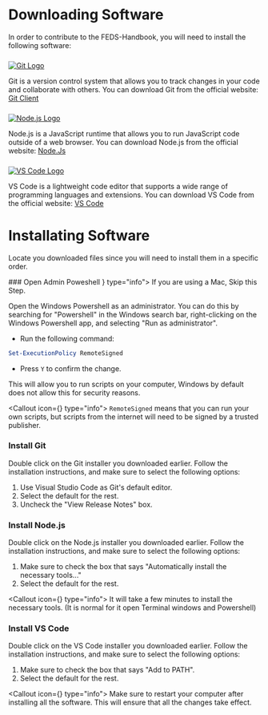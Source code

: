 

<Head>
    <title>Contribution - FEDS201</title>
    <meta property="og:title" content="Drive Base - FEDS201" key="title" />
</Head>

# Downloading Software

In order to contribute to the FEDS-Handbook, you will need to install the following software:

<Steps>

###   
<a href="https://git-scm.com/downloads">
    <img src="https://i.imgur.com/RApFJhN.png" alt="Git Logo" style={{borderRadius: '1%'}}  />
</a>

Git is a version control system that allows you to track changes in your code and collaborate with others. You can download Git from the official website: [Git Client](https://git-scm.com/)

###
<a href="https://nodejs.org/en/download/prebuilt-installer">
    <img src="https://1.imgur.com/SR9huqx.png" alt="Node.js Logo" style={{borderRadius: '1%'}}/>
</a>

Node.js is a JavaScript runtime that allows you to run JavaScript code outside of a web browser. You can download Node.js from the official website: [Node.Js](https://nodejs.org/en/download/prebuilt-installer)

###
<a href="https://code.visualstudio.com/">
    <img src="https://i.imgur.com/XgrWRAv.png" alt="VS Code Logo" style={{borderRadius: '1%'}}/>

</a>

VS Code is a lightweight code editor that supports a wide range of programming languages and extensions. You can download VS Code from the official website: [VS Code](https://code.visualstudio.com/)

</Steps>

# Installating Software

Locate you downloaded files since you will need to install them in a specific order.

<Steps>
### Open Admin Poweshell
<Callout icon={<FaBuildingShield/>} type="info">
    If you are using a Mac, Skip this Step.
</Callout>
 
Open the Windows Powershell as an administrator. You can do this by searching for "Powershell" in the Windows search bar, right-clicking on the Windows Powershell app, and selecting "Run as administrator".

 - Run the following command:
```powershell
Set-ExecutionPolicy RemoteSigned
```
 - Press `Y` to confirm the change.

 This will allow you to run scripts on your computer,  Windows by default does not allow this for security reasons.

<Callout icon={<FaBuildingShield/>} type="info">
    ```RemoteSigned``` means that you can run your own scripts, but scripts from the internet will need to be signed by a trusted publisher.
</Callout>

### Install Git

Double click on the Git installer you downloaded earlier. Follow the installation instructions, and make sure to select the following options:

1. Use Visual Studio Code as Git's default editor.
2. Select the default for the rest.
3. Uncheck the "View Release Notes" box.

### Install Node.js

Double click on the Node.js installer you downloaded earlier. Follow the installation instructions, and make sure to select the following options:

1. Make sure to check the box that says "Automatically install the necessary tools..."
2. Select the default for the rest.

<Callout icon={<FaBuildingShield/>} type="info">
    It will take a few minutes to install the necessary tools. (It is normal for it open Terminal windows and Powershell)
</Callout>

### Install VS Code

Double click on the VS Code installer you downloaded earlier. Follow the installation instructions, and make sure to select the following options:

1. Make sure to check the box that says "Add to PATH".
2. Select the default for the rest.


<Callout icon={<FaBuildingShield/>} type="info">
    Make sure to restart your computer after installing all the software. This will ensure that all the changes take effect.
</Callout>

</Steps>

